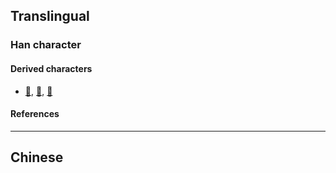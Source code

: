 {{also|電|申}}
{{character info}}
==Translingual==
{{stroke order|strokes=5}}
{{stroke order|type=animate}}

===Han character===
{{Han char|rn=102|rad=田|as=00|sn=5|four=50716|canj=LWU|ids=⿻akw}}

====Derived characters====
* [[𫌷]], [[𬇐]], [[𮘁]]

====References====
{{Han ref|kx=0759.011|hdz=42528.020|uh=7535}}

----

==Chinese==
{{zh-see|電}}